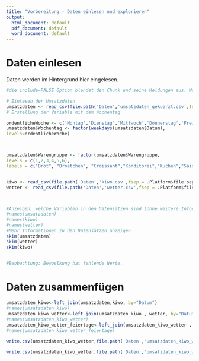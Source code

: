 ```yaml
---
title: "Vorbereitung - Daten einlesen und explorieren"
output:
  html_document: default
  pdf_document: default
  word_document: default
---
```



# Daten einlesen
Daten werden im Hintergrund hier eingelesen.

```r
#die include=FALSE Option blendet den Chunk und seine Meldungen aus. Wenn Ihr genauer sehn wollt, was da passiert: Auf TRUE setzen

# Einlesen der Umsatzdaten
umsatzdaten <- read_csv(file.path('Daten','umsatzdaten_gekuerzt.csv',fsep = .Platform$file.sep))
# Erstellung der Variable mit dem Wochentag

ordentlicheWoche <- c('Montag','Dienstag','Mittwoch','Donnerstag','Freitag','Samstag','Sonntag')
umsatzdaten$Wochentag <- factor(weekdays(umsatzdaten$Datum),
levels=ordentlicheWoche)



umsatzdaten$Warengruppe <- factor(umsatzdaten$Warengruppe,
levels = c(1,2,3,4,5,6),
labels = c("Brot", "Broetchen", "Croissant","Konditorei","Kuchen","Saisonbrote"))


kiwo <- read_csv(file.path('Daten','kiwo.csv',fsep = .Platform$file.sep))
wetter <- read_csv(file.path('Daten','wetter.csv',fsep = .Platform$file.sep))




```

```r

#Anzeigen, welche Variablen in den Datensätzen sind (ohne weitere Information , nur Name) 
#names(umsatzdaten) 
#names(kiwo)
#names(wetter) 
#Mehr Informationen zu den Datensätzen anzeigen
skim(umsatzdaten)
skim(wetter)
skim(kiwo)


#Beobachtung: Bewoelkung hat fehlende Werte.

```



# Daten zusammenfügen

```r
umsatzdaten_kiwo<-left_join(umsatzdaten,kiwo, by="Datum")
#names(umsatzdaten_kiwo)
umsatzdaten_kiwo_wetter<-left_join(umsatzdaten_kiwo , wetter, by="Datum")
#names(umsatzdaten_kiwo_wetter)
umsatzdaten_kiwo_wetter_feiertage<-left_join(umsatzdaten_kiwo_wetter , feiertage, by="Datum")
#names(umsatzdaten_kiwo_wetter_feiertage)

write.csv(umsatzdaten_kiwo_wetter,file.path('Daten','umsatzdaten_kiwo_wetter.csv',fsep = .Platform$file.sep))

write.csv(umsatzdaten_kiwo_wetter,file.path('Daten','umsatzdaten_kiwo_wetter_feiertage.csv',fsep = .Platform$file.sep))

```
